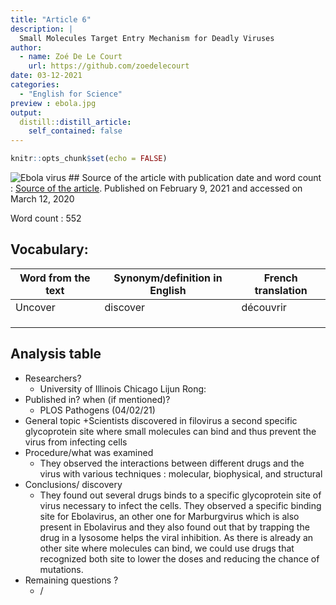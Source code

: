 ```yaml
---
title: "Article 6"
description: |
  Small Molecules Target Entry Mechanism for Deadly Viruses
author:
  - name: Zoé De Le Court
    url: https://github.com/zoedelecourt
date: 03-12-2021
categories:
  - "English for Science"
preview : ebola.jpg
output:
  distill::distill_article:
    self_contained: false
---
```


```r
knitr::opts_chunk$set(echo = FALSE)
```
![Ebola virus](ebola.jpg)
## Source of the article with publication date and word count :
[Source of the article](https://www.genengnews.com/topics/drug-discovery/small-molecules-target-entry-mechanism-for-deadly-viruses/).
Published on  February 9, 2021 and accessed on March 12, 2020

Word count : 552

## Vocabulary: 
| Word from the text | Synonym/definition in English | French translation |
|--------------------|-------------------------------|--------------------|
| Uncover            | discover                      | découvrir          |
|                    |                               |                    |
|                    |                               |                    |
|                    |                               |                    |



## Analysis table

- Researchers? 
    + University of Illinois Chicago  Lijun Rong:
- Published in? when (if mentioned)?
    + PLOS Pathogens (04/02/21)
- General topic
    +Scientists discovered in filovirus a second specific glycoprotein site where small molecules can bind and thus prevent the virus from infecting cells
- Procedure/what was examined
    + They observed the interactions between different drugs and the virus with various techniques : molecular, biophysical, and structural
- Conclusions/ discovery
    + They found out several drugs binds to a specific glycoprotein site of virus necessary to infect the cells. They observed a specific binding site for Ebolavirus, an other one for Marburgvirus which is also present in Ebolavirus and they also found out that by trapping the drug in a lysosome helps the viral inhibition. As there is already an other site where molecules can bind, we could use drugs that recognized both site to lower the doses and reducing the chance of mutations. 
- Remaining questions ? 
    + /
